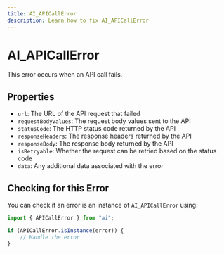 ```yaml
---
title: AI_APICallError
description: Learn how to fix AI_APICallError
---
```


# AI_APICallError
This error occurs when an API call fails.

## Properties
- `url`: The URL of the API request that failed
- `requestBodyValues`: The request body values sent to the API
- `statusCode`: The HTTP status code returned by the API
- `responseHeaders`: The response headers returned by the API
- `responseBody`: The response body returned by the API
- `isRetryable`: Whether the request can be retried based on the status code
- `data`: Any additional data associated with the error

## Checking for this Error

You can check if an error is an instance of `AI_APICallError` using:

```typescript
import { APICallError } from "ai";

if (APICallError.isInstance(error)) {
    // Handle the error
}
```
